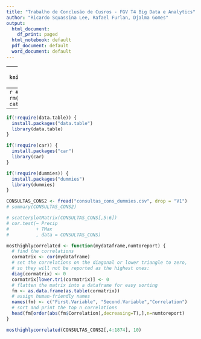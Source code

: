 ---
title: "Trabalho de Conclusão de Cusros - FGV T4 Big Data e Analytics"
author: "Ricardo Squassina Lee, Rafael Furlan, Djalma Gomes"
output:
  html_document:
    df_print: paged
  html_notebook: default
  pdf_document: default
  word_document: default
---

---
```{r setup, include=FALSE}
knitr::opts_chunk$set(echo = TRUE)
```


---
```{r Inicia Ambiente, message=FALSE, include=FALSE}
#Iniciando o ambiente
rm(list = ls())
cat("\014") 
setwd("./")
```

---
```{r Carrega bibliotecas necessarias, message=FALSE, warning=TRUE, include=FALSE}
if(!require(data.table)) {
  install.packages("data.table")
  library(data.table)
}

if(!require(car)) {
  install.packages("car")
  library(car)
}

if(!require(dummies)) {
  install.packages("dummies")
  library(dummies)
}
```

```{r}
CONSULTAS_CONS2 <- fread("consultas_cons_dummies.csv", drop = "V1")
# summary(CONSULTAS_CONS2)
```

```{r}
# scatterplotMatrix(CONSULTAS_CONS[,5:6])
# cor.test(~ Precip
#          + TMax
#          , data = CONSULTAS_CONS)
```

```{r}
mosthighlycorrelated <- function(mydataframe,numtoreport) {
  # find the correlations
  cormatrix <- cor(mydataframe)
  # set the correlations on the diagonal or lower triangle to zero,
  # so they will not be reported as the highest ones:
  diag(cormatrix) <- 0
  cormatrix[lower.tri(cormatrix)] <- 0
  # flatten the matrix into a dataframe for easy sorting
  fm <- as.data.frame(as.table(cormatrix))
  # assign human-friendly names
  names(fm) <- c("First.Variable", "Second.Variable","Correlation")
  # sort and print the top n correlations
  head(fm[order(abs(fm$Correlation),decreasing=T),],n=numtoreport)
}

mosthighlycorrelated(CONSULTAS_CONS2[,4:1874], 10)

```

